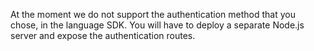 
At the moment we do not support the authentication method that you chose, in the language SDK. You will have to deploy a separate Node.js server 
and expose the authentication routes.

